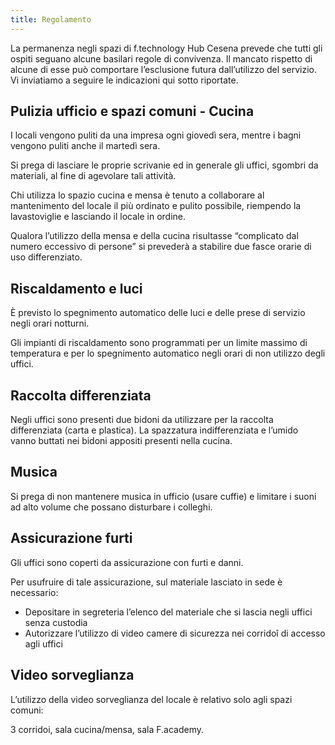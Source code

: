 ```yaml
---
title: Regolamento
---
```



<Aside type="danger">La permanenza negli spazi di f.technology Hub Cesena prevede che tutti gli ospiti seguano alcune basilari regole di convivenza. Il mancato rispetto di alcune di esse può comportare l’esclusione futura dall’utilizzo del servizio. Vi inviatiamo a seguire le indicazioni qui sotto riportate. </Aside>

## Pulizia ufficio e spazi comuni - Cucina

I locali vengono puliti da una impresa ogni giovedì sera, mentre i bagni vengono puliti anche il martedì sera.

Si prega di lasciare le proprie scrivanie ed in generale gli uffici, sgombri da materiali, al fine di agevolare tali attività.

Chi utilizza lo spazio cucina e mensa è tenuto a collaborare al mantenimento del locale il più ordinato e pulito possibile, riempendo la lavastoviglie e lasciando il locale in ordine.

Qualora l’utilizzo della mensa e della cucina risultasse “complicato dal numero eccessivo di persone” si prevederà a stabilire due fasce orarie di uso differenziato.


## Riscaldamento e luci

È previsto lo spegnimento automatico delle luci e delle prese di servizio negli orari notturni.

Gli impianti di riscaldamento sono programmati per un limite massimo di temperatura e per lo spegnimento automatico negli orari di non utilizzo degli uffici.

## Raccolta differenziata

Negli uffici sono presenti due bidoni da utilizzare per la raccolta differenziata (carta e plastica). La spazzatura indifferenziata e l’umido vanno buttati nei bidoni appositi presenti nella cucina.

## Musica

Si prega di non mantenere musica in ufficio (usare cuffie) e limitare i suoni ad alto volume che possano disturbare i colleghi.

## Assicurazione furti

Gli uffici sono coperti da assicurazione con furti e danni.

Per usufruire di tale assicurazione, sul materiale lasciato in sede è necessario:
<ul>
    <li>Depositare in segreteria l’elenco del materiale che si lascia negli uffici senza custodia</li>
    <li>Autorizzare l’utilizzo di video camere di sicurezza nei corridoî di accesso agli uffici</li>
</ul>

## Video sorveglianza
L’utilizzo della video sorveglianza del locale è relativo solo agli spazi comuni:

3 corridoi, sala cucina/mensa, sala F.academy.